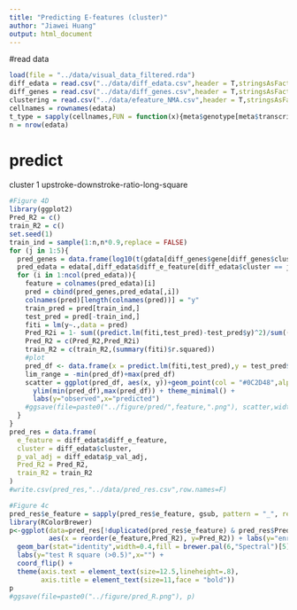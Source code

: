 ```yaml
---
title: "Predicting E-features (cluster)"
author: "Jiawei Huang"
output: html_document
---
```


#read data

```r
load(file = "../data/visual_data_filtered.rda")
diff_edata = read.csv("../data/diff_edata.csv",header = T,stringsAsFactors = F)
diff_genes = read.csv("../data/diff_genes.csv",header = T,stringsAsFactors = F)
clustering = read.csv("../data/efeature_NMA.csv",header = T,stringsAsFactors = F)
cellnames = rownames(edata)
t_type = sapply(cellnames,FUN = function(x){meta$genotype[meta$transcriptomics_sample_id==x]})
n = nrow(edata)
```

# predict

cluster 1 upstroke-downstroke-ratio-long-square 

```r
#Figure 4D
library(ggplot2)
Pred_R2 = c()
train_R2 = c()
set.seed(1)
train_ind = sample(1:n,n*0.9,replace = FALSE)
for (j in 1:5){
  pred_genes = data.frame(log10(t(gdata[diff_genes$gene[diff_genes$cluster == paste0("Cluster ",j) & diff_genes$p_val_adj <0.05],])+1))
  pred_edata = edata[,diff_edata$diff_e_feature[diff_edata$cluster == j]]
  for (i in 1:ncol(pred_edata)){
    feature = colnames(pred_edata)[i]
    pred = cbind(pred_genes,pred_edata[,i])
    colnames(pred)[length(colnames(pred))] = "y"
    train_pred = pred[train_ind,]
    test_pred = pred[-train_ind,]
    fiti = lm(y~.,data = pred)
    Pred_R2i = 1- sum((predict.lm(fiti,test_pred)-test_pred$y)^2)/sum((test_pred$y - mean(test_pred$y))^2)
    Pred_R2 = c(Pred_R2,Pred_R2i)
    train_R2 = c(train_R2,(summary(fiti)$r.squared))
    #plot
    pred_df <- data.frame(x = predict.lm(fiti,test_pred),y = test_pred$y)
    lim_range = -min(pred_df)+max(pred_df)
    scatter = ggplot(pred_df, aes(x, y))+geom_point(col = "#0C2D48",alpha = 0.6,size = 2)+xlim(min(pred_df),max(pred_df)) + 
      ylim(min(pred_df),max(pred_df)) + theme_minimal() + 
      labs(y="observed",x="predicted")
    #ggsave(file=paste0("../figure/pred/",feature,".png"), scatter,width = 10,height = 10, units = "cm")
  }
}
pred_res = data.frame(
  e_feature = diff_edata$diff_e_feature,
  cluster = diff_edata$cluster,
  p_val_adj = diff_edata$p_val_adj,
  Pred_R2 = Pred_R2,
  train_R2 = train_R2
)
#write.csv(pred_res,"../data/pred_res.csv",row.names=F)
```

```r
#Figure 4c
pred_res$e_feature = sapply(pred_res$e_feature, gsub, pattern = "_", replacement = " ", fixed = TRUE)
library(RColorBrewer)
p<-ggplot(data=pred_res[!duplicated(pred_res$e_feature) & pred_res$Pred_R2>0.5,], 
          aes(x = reorder(e_feature,Pred_R2), y=Pred_R2)) + labs(y="enrichment")+
  geom_bar(stat="identity",width=0.4,fill = brewer.pal(6,"Spectral")[5],alpha = 0.8)+ theme_minimal() + 
  labs(y="test R square (>0.5)",x="") +
  coord_flip() + 
  theme(axis.text = element_text(size=12.5,lineheight=.8),
        axis.title = element_text(size=11,face = "bold")) 
p
#ggsave(file=paste0("../figure/pred_R.png"), p)
```

